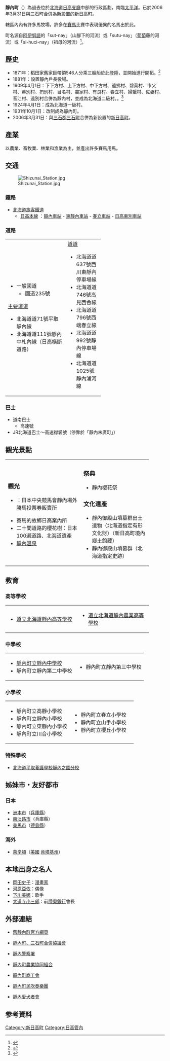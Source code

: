 {{日本町村 (廢除)
| 自治體名=靜內
| 町村=町
| 町村章=
| 日文原名=静内町
| 平假名=しずないちょう
| 羅馬字拼音=Shizunai-chō
| 廢除時間=2006年3月31日
| 廢除理由=[[新設合併|新設合併]]
| 廢除時處置=[[三石町|三石町]]、'''靜內町'''→[[新日高町|新日高町]]
| 現在自治體=新日高町
| 都道府縣=北海道
| 支廳=日高支廳
| 郡=靜內郡
| 編號=01605-5
| 面積=801.51
| 邊界未定=
| 人口=22,530
| 統計時間=2006年3月31日
| 自治體=[[浦河町|浦河町]]、[[三石町|三石町]]、[[新冠町|新冠町]]、[[中札內村|中札內村]]、[[大樹町|大樹町]]
| 樹=[[蝦夷山櫻|蝦夷山櫻]]
| 花=[[蝦夷山杜鵑|蝦夷山杜鵑]]
| 其他象徵物=
| 其他象徵=
| 郵遞區號=056-8650
| 所在地=靜內郡靜內町御幸町3丁目2番50號
| 電話號碼=146-43-2111
| 外部連結=http://www.hokkai.or.jp/shizunai/
| 經度=
| 緯度=
| 地圖=
| 註記=人口：[http://www.pref.hokkaido.lg.jp/sk/tuk/900brr/0503.htm 北海道官方網頁]
}}
'''靜內町'''（{{jpn|j=静内町|kyu=靜內町|hg=しずないちょう|rm=Shizunai chō|f=y}}）為過去位於[[北海道|北海道]][[日高支廳|日高支廳]]中部的行政區劃，南臨[[太平洋|太平洋]]。已於2006年3月31日與三石町[[市町村合併|合併]]為新設置的[[新日高町|新日高町]]。

轄區內內有許多馬牧場，許多在[[賽馬|賽馬]]比賽中表現優異的名馬出於此。

町名源自[[阿伊努語|阿伊努語]]的「sut-nay」（山腳下的河流）或「sutu-nay」（[[葡萄|葡萄]]藤的河流）或「si-huci-nay」（祖母的河流）<ref>{{Cite web|url=http://www.pref.hokkaido.lg.jp/ks/ass/grp/5160P.pdf|title=アイヌ語地名リスト|accessdate=2017-08-16|author=北海道庁|date=|publisher=北海道庁|archive-date=2018-04-17|archive-url=https://web.archive.org/web/20180417012332/http://www.pref.hokkaido.lg.jp/ks/ass/grp/5160P.pdf|dead-url=no}}</ref>。

==歷史==
*1871年：稻田家舊家臣帶領546人分乘三艘船於此登陸，並開始進行開拓。<ref>{{Cite web| publisher=靜內町公所| title=靜內町的歷史| url=http://www.hokkai.or.jp/shizunai/roots/roots.htm| accessdate=2007年10月17日| language=ja}}</ref>
*1881年：設置靜內戶長役場。
*1909年4月1日：下下方村、上下方村、中下方村、遠拂村、碧蘂村、市父村、幕別村、捫別村、目名村、農家村、有良村、春立村、婦蟹村、佐妻村、音江村、遠別村合併為靜內村，並成為北海道二級村。。<ref>{{Cite web| url=http://homepage1.nifty.com/ishato/tiri/sityoson/01hokkai/01_hokkai11.htm#hidaka| title=市町村的變遷 - 北海道［道央・道南］| publisher=ISSIE| accessdate=2008年6月14日| language=ja| deadurl=yes| archiveurl=https://web.archive.org/web/20090930122953/http://homepage1.nifty.com/ishato/tiri/sityoson/01hokkai/01_hokkai11.htm#hidaka| archivedate=2009年9月30日}}</ref>
*1924年4月1日：成為北海道一級村。
*1931年10月1日：改制成為靜內町。
*2006年3月31日：與[[三石郡|三石郡]][[三石町|三石町]]合併為新設置的[[新日高町|新日高町]]。

==產業==
以農業、畜牧業、林業和漁業為主，並產出許多賽馬用馬。

==交通==
[[File:Shizunai_Station.jpg|thumb]]
===鐵路===
*[[北海道旅客鐵道|北海道旅客鐵道]]
**[[日高本線|日高本線]] ：[[靜內車站|靜內車站]] - [[東靜內車站|東靜內車站]] - [[春立車站|春立車站]] - [[日高東別車站|日高東別車站]]

===道路===

{| width="60%"
|-----
| valign="top" width="50%" |
*一般國道
**國道235號
;[[主要地方道|主要道道]]
*北海道道71號平取靜內線
*北海道道111號靜內中札內線（日高橫斷道路）
| valign="top" |
;[[都道府縣道|道道]]
*北海道道637號西川東靜內停車場線
*北海道道746號高見西舎線
*北海道道796號西端春立線
*北海道道992號靜內停車場線
*北海道道1025號靜內浦河線
|}

===巴士===  
*道南巴士 
**高速{{lang|ja|ペガサス}}號
*JR北海道巴士～高速襟裳號（停靠於「靜內末廣町」）

==觀光景點==

{| width="90%"
|-----
| valign="top" width="50%" |
===觀光===
*{{lang|ja|ウインズ静内}} ：日本中央競馬會靜內場外勝馬投票券販賣所
*賽馬的故鄉日高案內所
*二十間道路的櫻花樹：日本100選道路、北海道遺產
*[[靜內溫泉|靜內溫泉]]
| valign="top" |
===祭典===
*靜內櫻花祭

===文化遺產===
*靜內御殿山墳墓群出土遺物（北海道指定有形文化財）（新日高町境內鄉土館藏）
*靜內御殿山墳墓群（北海道指定史跡）
|}

==教育==
===高等學校===

{| width="90%"
|-----
| valign="top" width="50%" |
*[http://www.shizunai.hokkaido-c.ed.jp/ 道立北海道靜內高等學校]
| valign="top" width="50%" |
*[http://www.shizunainougyou.hokkaido-c.ed.jp/ 道立北海道靜內農業高等學校]
|}

===中學校===

{| width="90%"
|-----
| valign="top" width="50%" |
*[https://web.archive.org/web/20080304202321/http://www7.ocn.ne.jp/~shizunai/ 靜內町立靜內中學校]
*靜內町立靜內第二中學校
| valign="top" width="50%" |
*靜內町立靜內第三中學校
|}

===小學校===

{| width="90%"
|-----
| valign="top" width="50%" |
*靜內町立高靜小學校
*靜內町立靜內小學校
*靜內町立東靜內小學校
*靜內町立川合小學校
| valign="top" width="50%" |
*靜內町立春立小學校
*靜內町立山手小學校
*靜內町立櫻丘小學校
|}

===特殊學校===
*[http://www.birayo.hokkaido-c.ed.jp/ 北海道平取養護學校靜內{{lang|ja|ペテカリ}}之園分校]

==姊妹市・友好都市==
===日本===
*[[洲本市|洲本市]]（[[兵庫縣|兵庫縣]]）
*[[南淡路市|南淡路市]]（兵庫縣）
*[[美馬市|美馬市]]（[[德島縣|德島縣]]）

===海外===
*{{flagicon|USA}}[[萊辛頓_(肯塔基州)|萊辛頓]]（[[美國|美國]] [[肯塔基州|肯塔基州]]）

==本地出身之名人==
*[[岡田史子|岡田史子]]：[[漫畫家|漫畫家]]
*[[河原亞依|河原亞依]]：偶像
*[[下川美娜|下川美娜]]：歌手
*[[大道寺小三郎|大道寺小三郎]]：前[[陸奧銀行|陸奧銀行]]會長

==外部連結==
*{{Ja icon}}[http://www.hokkai.or.jp/shizunai/ 舊靜內町官方網頁] {{Wayback|url=http://www.hokkai.or.jp/shizunai/ |date=20080416231551 }}
*{{Ja icon}}[https://web.archive.org/web/20070927105305/http://north.hokkai.net/shizunai.mitsuishi.gappeikyo/ 靜內町、三石町合併協議會]
*{{Ja icon}}[https://web.archive.org/web/20071115103905/http://www.shizunai-syo.police.pref.hokkaido.jp/index.html 靜內警察署]
*{{Ja icon}}[https://web.archive.org/web/20071024112832/http://www3.ocn.ne.jp/~sizunai/ 靜內町農業協同組合]
*{{Ja icon}}[http://www.do-shokoren.or.jp/shizunai/ 靜內町商工會]
*{{Ja icon}}[https://web.archive.org/web/20070308230439/http://www.mywave.co.jp/~kyoji_t/sizunai/ 靜內町民吹奏樂團]
*{{Ja icon}}[https://web.archive.org/web/20090203134650/http://www.geocities.co.jp/AnimalPark-Pochi/2463/ 靜內愛犬者會]

==参考資料==
<div class="references-small">
<references />
</div>

{{日高支廳}}
{{Authority control}}

[[Category:新日高町|Category:新日高町]]
[[Category:日高管內|Category:日高管內]]